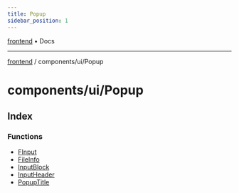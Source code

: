 ```yaml
---
title: Popup
sidebar_position: 1
---
```


[frontend](./Popup/../../..) • Docs

***

[frontend](./Popup/../../..) / components/ui/Popup

# components/ui/Popup

## Index

### Functions

- [FInput](./Popup/functions/FInput)
- [FileInfo](./Popup/functions/FileInfo)
- [InputBlock](./Popup/functions/InputBlock)
- [InputHeader](./Popup/functions/InputHeader)
- [PopupTitle](./Popup/functions/PopupTitle)
